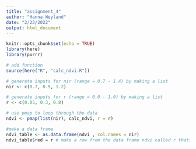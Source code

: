 ```yaml
---
title: "assignment_4"
author: "Hanna Weyland"
date: "2/23/2022"
output: html_document
---
```


```r
knitr::opts_chunk$set(echo = TRUE)
library(here)
library(purrr)
```

```r
# add function 
source(here("R", "calc_ndvi.R"))

# generate inputs for nir (range = 0.7 - 1.4) by making a list
nir <- c(0.7, 0.9, 1.2)

# generate inputs for r (range = 0.0 - 1.0) by making a list
r <- c(0.05, 0.3, 0.8)  
```

```r
# use pmap to loop through the data 
ndvi <- pmap(list(nir), calc_ndvi, r = r)
```

```r
#make a data frame
ndvi_table <- as.data.frame(ndvi , col.names = nir)
ndvi_table$red = r # make a row from the data frame ndvi called r thats equal to the value of r  
```

